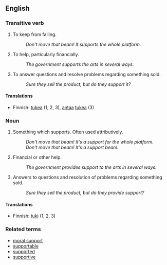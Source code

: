 ==English==

===Transitive verb===
# To keep from falling.
#: ''Don't move that beam!  It supports the whole platform.''
# To help, particularly financially.
#: ''The government supports the arts in several ways.''
# To answer questions and resolve problems regarding something sold.
#: ''Sure they sell the product, but do they support it?''

====Translations====
*Finnish: [[tukea]] (1, 2, 3), [[antaa]] [[tuki#Finnish|tukea]] (3)

===Noun===
# Something which supports.  Often used attributively.
#: ''Don't move that beam!  It's a support for the whole platform.''
#: ''Don't move that beam!  It's a support beam.''
# Financial or other help.
#: ''The government provides support to the arts in several ways.''
# Answers to questions and resolution of problems regarding something sold.
#: ''Sure they sell the product, but do they provide support?''

====Translations====
*Finnish: [[tuki]] (1, 2, 3)

===Related terms===
*[[moral support]]
*[[supportable]]
*[[supported]]
*[[supportive]]
